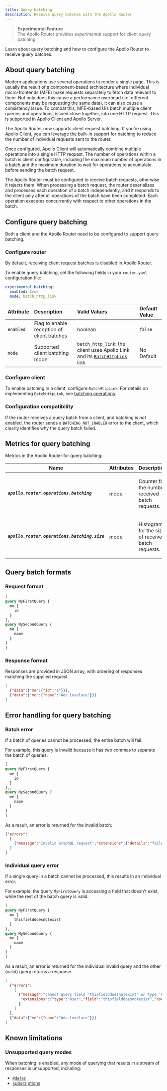 ```yaml
---
title: Query batching
description: Receive query batches with the Apollo Router  
---
```


> **Experimental Feature**  
> The Apollo Router provides *experimental* support for client query batching.

Learn about query batching and how to configure the Apollo Router to receive query batches.

## About query batching

Modern applications use several operations to render a single page. This is usually the result of a component-based architecture where individual micro-frontends (MFE) make requests separately to fetch data relevant to them. Not only does this cause a performance overhead (i.e. different components may be requesting the same data), it can also cause a consistency issue. To combat this, MFE-based UIs batch multiple client queries and operations, issued close together, into one HTTP request. This is supported in Apollo Client and Apollo Server.

The Apollo Router now supports client request batching. If you’re using Apollo Client, you can leverage the built-in support for batching to reduce the number of individual requests sent to the router.

Once configured, Apollo Client will automatically combine multiple operations into a single HTTP request. The number of operations within a batch is client configurable, including the maximum number of operations in a batch and the maximum duration to wait for operations to accumulate before sending the batch request. 

The Apollo Router must be configured to receive batch requests, otherwise it rejects them. When processing a batch request, the router deserializes and processes each operation of a batch independently, and it responds to the client only after all operations of the batch have been completed. Each operation executes concurrently with respect to other operations in the batch.

## Configure query batching

Both a client and the Apollo Router need to be configured to support query batching.

### Configure router

By default, receiving client request batches is disabled in Apollo Router. 

To enable query batching, set the following fields in your `router.yaml` configuration file:

```yaml title="router.yaml"
experimental_batching:
  enabled: true
  mode: batch_http_link
```

| Attribute | Description | Valid Values | Default Value |
| :-- | :-- | :-- | :-- |
| `enabled` | Flag to enable reception of client batches | boolean | `false` |
| `mode` | Supported client batching mode | `batch_http_link`:  the client uses Apollo Link and its [`BatchHttpLink`](/react/api/link/apollo-link-batch-http) link. | No Default |

### Configure client

To enable batching in a client, configure `BatchHttpLink`. For details on implementing `BatchHttpLink`, see [batching operations](https://www.apollographql.com/docs/react/api/link/apollo-link-batch-http/).

### Configuration compatibility

If the router receives a query batch from a client, and batching is *not* enabled, the router sends a `BATCHING_NOT_ENABLED` error to the client, which clearly identifies why the query batch failed.

## Metrics for query batching

Metrics in the Apollo Router for query batching:

<table class="field-table metrics">
  <thead>
    <tr>
      <th>Name</th>
      <th>Attributes</th>
      <th>Description</th>
    </tr>
  </thead>

<tbody>
<tr class="required">
<td style="min-width: 150px;">

##### `apollo.router.operations.batching`

</td>
<td>

mode

</td>
<td>

Counter for the number received batch requests.

</td>
</tr>

<tr class="required">
<td style="min-width: 150px;">

##### `apollo.router.operations.batching.size`

</td>
<td>

mode

</td>
<td>

Histogram for the size of received batch requests.

</td>
</tr>
</tbody>
</table>


## Query batch formats

### Request format

```graphql
[
query MyFirstQuery {
  me {
    id
  }
},
query MySecondQuery {
  me {
    name
  }
}
]
```

### Response format

Responses are provided in JSON array, with ordering of responses matching the supplied request.

```json
[
  {"data":{"me":{"id":"1"}}},
  {"data":{"me":{"name":"Ada Lovelace"}}}
]
```

## Error handling for query batching

### Batch error

If a batch of queries cannot be processed, the entire batch will fail. 

For example, this query is invalid because it has two commas to separate the batch of queries:

```graphql
[
query MyFirstQuery {
  me {
    id
  }
},,
query MySecondQuery {
  me {
    name
  }
}
]
```

As a result, an error is returned for the invalid batch:

```json
{"errors":
  [
    {"message":"Invalid GraphQL request","extensions":{"details":"failed to deserialize the request body into JSON: expected value at line 1 column 54","code":"INVALID_GRAPHQL_REQUEST"}}
  ]
}
```

### Individual query error

If a single query in a batch cannot be processed, this results in an individual error. 

For example, the query `MyFirstQuery` is accessing a field that doesn't exist, while the rest of the batch query is valid.

```graphql
[
query MyFirstQuery {
  me {
    thisfielddoesnotexist
  }
},
query MySecondQuery {
  me {
    name
  }
}
]
```

As a result, an error is returned for the individual invalid query and the other (valid) query returns a response.

```json
[
  {"errors":
    [
      {"message":"cannot query field 'thisfielddoesnotexist' on type 'User'",
       "extensions":{"type":"User","field":"thisfielddoesnotexist","code":"INVALID_FIELD"}
      }
    ]
  },
  {"data":{"me":{"name":"Ada Lovelace"}}}
]
```

## Known limitations

### Unsupported query modes
 
When batching is enabled, any mode of querying that results in a stream of responses is unsupported, including:
- [`@defer`](/graphos/operations/defer/)
- [subscriptions](/graphos/operations/subscriptions/)

